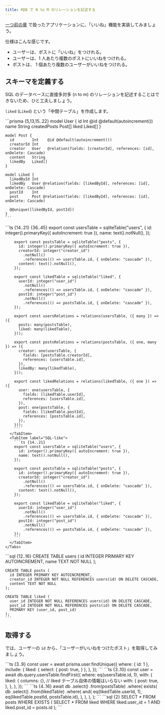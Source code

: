 ```yaml
---
title: RDB で N to M のリレーションを記述する
---
```


[一つ前の章](/tier-1/core-rdb) で扱ったアプリケーションに、「いいね」機能を実装してみましょう。

仕様はこんな感じです。

- ユーザーは、ポストに「いいね」をつけれる。
- ユーザーは、1 人あたり複数のポストにいいねをつけれる。
- ポストは、 1 個あたり複数のユーザーがいいねをつけれる。

## スキーマを定義する

SQL のデータベースに直接多対多 (n to m) のリレーションを記述することはできないため、ひと工夫しましょう。

`liked` (`Liked`) という「中間テーブル」を作成します。

<Tabs syncKey="orm">
  <TabItem label="Prisma">
    ```prisma {5,13,15..22}
    model User {
      id    Int    @id @default(autoincrement())
      name  String
      createdPosts Post[]
      liked Liked[]
    }

    model Post {
      id        Int    @id @default(autoincrement())
      creatorId Int
      creator   User   @relation(fields: [creatorId], references: [id], onDelete: Cascade)
      content   String
      likedBy   Liked[]
    }

    model Liked {
      likedById Int
      likedBy   User @relation(fields: [likedById], references: [id], onDelete: Cascade)
      postId    Int
      post      Post @relation(fields: [likedById], references: [id], onDelete: Cascade)

      @@unique([likedById, postId])
    }
    ```
  </TabItem>
  <TabItem label="Drizzle">
    <Tabs syncKey="drizzle-kind">
      <TabItem label="Query API">
        ```ts {14..21} {36..45}
        export const usersTable = sqliteTable("users", {
          id: integer().primaryKey({ autoIncrement: true }),
          name: text().notNull(),
        });

        export const postsTable = sqliteTable("posts", {
          id: integer().primaryKey({ autoIncrement: true }),
          creatorId: integer("creator_id")
            .notNull()
            .references(() => usersTable.id, { onDelete: "cascade" }),
          content: text().notNull(),
        });

        export const likedTable = sqliteTable("liked", {
          userId: integer("user_id")
            .notNull()
            .references(() => usersTable.id, { onDelete: "cascade" }),
          postId: integer("post_id")
            .notNull()
            .references(() => postsTable.id, { onDelete: "cascade" }),
        });

        export const usersRelations = relations(usersTable, ({ many }) => ({
          posts: many(postsTable),
          liked: many(likedTable),
        }));

        export const postsRelations = relations(postsTable, ({ one, many }) => ({
          creator: one(usersTable, {
            fields: [postsTable.creatorId],
            references: [usersTable.id],
          }),
          likedBy: many(likedTable),
        }));

        export const likedRelations = relations(likedTable, ({ one }) => ({
          user: one(usersTable, {
            fields: [likedTable.userId],
            references: [usersTable.id],
          }),
          post: one(postsTable, {
            fields: [likedTable.postId],
            references: [postsTable.id],
          }),
        }));
        ```
      </TabItem>
      <TabItem label="SQL-like">
        ```ts {14..21}
        export const usersTable = sqliteTable("users", {
          id: integer().primaryKey({ autoIncrement: true }),
          name: text().notNull(),
        });

        export const postsTable = sqliteTable("posts", {
          id: integer().primaryKey({ autoIncrement: true }),
          creatorId: integer("creator_id")
            .notNull()
            .references(() => usersTable.id, { onDelete: "cascade" }),
          content: text().notNull(),
        });

        export const likedTable = sqliteTable("liked", {
          userId: integer("user_id")
            .notNull()
            .references(() => usersTable.id, { onDelete: "cascade" }),
          postId: integer("post_id")
            .notNull()
            .references(() => postsTable.id, { onDelete: "cascade" }),
        });
        ```
      </TabItem>
    </Tabs>
  </TabItem>
  <TabItem label="SQL">
    ```sql {12..16}
    CREATE TABLE users (
      id INTEGER PRIMARY KEY AUTOINCREMENT,
      name TEXT NOT NULL
    );

    CREATE TABLE posts (
      id INTEGER PRIMARY KEY AUTOINCREMENT,
      creator_id INTEGER NOT NULL REFERENCES users(id) ON DELETE CASCADE,
      content TEXT NOT NULL
    );

    CREATE TABLE liked (
      user_id INTEGER NOT NULL REFERENCES users(id) ON DELETE CASCADE,
      post_id INTEGER NOT NULL REFERENCES posts(id) ON DELETE CASCADE,
      PRIMARY KEY (user_id, post_id)
    );
    ```
  </TabItem>
</Tabs>

## 取得する

では、ユーザーの `id` から、「ユーザーがいいねをつけたポスト」を取得してみましょう。

<Tabs syncKey="orm">
  <TabItem label="Prisma">
    ```ts {3..9}
    const user = await prisma.user.findUnique({
      where: { id: 1 },
      include: {
        liked: {
          select: {
            post: true,
          }
        },
      },
    });
    ```
  </TabItem>
  <TabItem label="Drizzle">
    <Tabs syncKey="drizzle-kind">
      <TabItem label="Query API">
        ```ts {3..10}
        const user = await db.query.usersTable.findFirst({
          where: eq(usersTable.id, 1),
          with: {
            liked: {
              columns: {}, // liked テーブル自体の情報はいらない
              with: {
                post: true,
              },
            },
          },
        });
        ```
      </TabItem>
      <TabItem label="SQL-like">
        ```ts {4..16}
        await db
          .select()
          .from(postsTable)
          .where(
            exists(
              db
                .select()
                .from(likedTable)
                .where(
                  and(
                    eq(likedTable.userId, 1),
                    eq(likedTable.postId, postsTable.id),
                  ),
                ),
            ),
          );
        ```
      </TabItem>
    </Tabs>
  </TabItem>
  <TabItem label="SQL">
    ```sql {2}
    SELECT * FROM posts WHERE EXISTS (
      SELECT * FROM liked WHERE liked.user_id = 1 AND liked.post_id = posts.id
    );
    ```
  </TabItem>
</Tabs>

